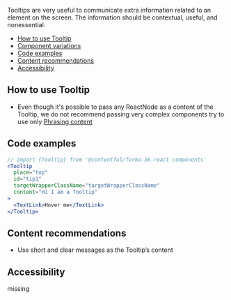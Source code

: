 Tooltips are very useful to communicate extra information related to an element on the screen. The information should be contextual, useful, and nonessential.

- [How to use Tooltip](#how-to-use-Tooltip)
- [Component variations](#component-variations)
- [Code examples](#code-examples)
- [Content recommendations](#content-recommendations)
- [Accessibility](#accessibility)

## How to use Tooltip

- Even though it's possible to pass any ReactNode as a content of the Tooltip,
  we do not recommend passing very complex components try to use only [Phrasing content](https://developer.mozilla.org/en-US/docs/Web/Guide/HTML/Content_categories#Phrasing_content)

## Code examples

```jsx
// import {Tooltip} from '@contentful/forma-36-react-components'
<Tooltip
  place="top"
  id="tip1"
  targetWrapperClassName="targetWrapperClassName"
  content="Hi I am a Tooltip"
>
  <TextLink>Hover me</TextLink>
</Tooltip>
```

## Content recommendations

- Use short and clear messages as the Tooltip’s content

## Accessibility

missing
